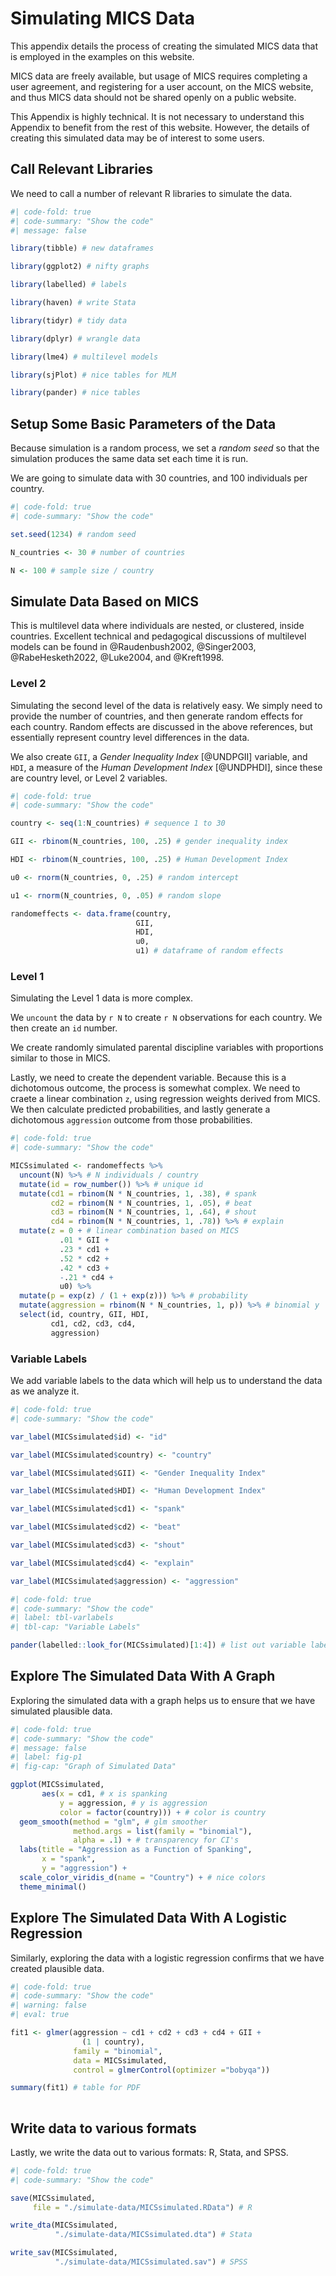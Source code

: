 # Simulating MICS Data

This appendix details the process of creating the simulated MICS data that is employed in the examples on this website. 

MICS data are freely available, but usage of MICS requires completing a user agreement, and registering for a user account, on the MICS website, and thus MICS data should not be shared openly on a public website. 

This Appendix is highly technical. It is not necessary to understand this Appendix to benefit from the rest of this website. However, the details of creating this simulated data may be of interest to some users. 

## Call Relevant Libraries

We need to call a number of relevant R libraries to simulate the data.

```r
#| code-fold: true
#| code-summary: "Show the code"
#| message: false

library(tibble) # new dataframes

library(ggplot2) # nifty graphs

library(labelled) # labels

library(haven) # write Stata

library(tidyr) # tidy data

library(dplyr) # wrangle data

library(lme4) # multilevel models

library(sjPlot) # nice tables for MLM

library(pander) # nice tables

```

## Setup Some Basic Parameters of the Data

Because simulation is a random process, we set a *random seed* so that the simulation produces the same data set each time it is run.

We are going to simulate data with 30 countries, and 100 individuals per country.

```r
#| code-fold: true
#| code-summary: "Show the code"

set.seed(1234) # random seed

N_countries <- 30 # number of countries

N <- 100 # sample size / country

```

## Simulate Data Based on MICS

This is multilevel data where individuals are nested, or clustered, inside countries. Excellent technical and pedagogical discussions of multilevel models can be found in @Raudenbush2002, @Singer2003, @RabeHesketh2022, @Luke2004, and @Kreft1998.

### Level 2

Simulating the second level of the data is relatively easy. We simply need to provide the number of countries, and then generate random effects for each country. Random effects are discussed in the above references, but essentially represent country level differences in the data.

We also create `GII`, a *Gender Inequality Index* [@UNDPGII] variable, and `HDI`, a measure of the *Human Development Index* [@UNDPHDI], since these are country level, or Level 2 variables. 

```r
#| code-fold: true
#| code-summary: "Show the code"

country <- seq(1:N_countries) # sequence 1 to 30

GII <- rbinom(N_countries, 100, .25) # gender inequality index

HDI <- rbinom(N_countries, 100, .25) # Human Development Index

u0 <- rnorm(N_countries, 0, .25) # random intercept

u1 <- rnorm(N_countries, 0, .05) # random slope

randomeffects <- data.frame(country, 
                            GII, 
                            HDI, 
                            u0, 
                            u1) # dataframe of random effects

```

### Level 1

Simulating the Level 1 data is more complex. 

We `uncount` the data by `r N` to create `r N` observations for each country. We then create an `id` number. 

We create randomly simulated parental discipline variables with proportions similar to those in MICS. 

Lastly, we need to create the dependent variable. Because this is a dichotomous outcome, the process is somewhat complex. We need to craete a linear combination `z`, using regression weights derived from MICS. We then calculate predicted probabilities, and lastly generate a dichotomous `aggression` outcome from those probabilities. 

```r
#| code-fold: true
#| code-summary: "Show the code"

MICSsimulated <- randomeffects %>% 
  uncount(N) %>% # N individuals / country
  mutate(id = row_number()) %>% # unique id
  mutate(cd1 = rbinom(N * N_countries, 1, .38), # spank
         cd2 = rbinom(N * N_countries, 1, .05), # beat
         cd3 = rbinom(N * N_countries, 1, .64), # shout
         cd4 = rbinom(N * N_countries, 1, .78)) %>% # explain
  mutate(z = 0 + # linear combination based on MICS
           .01 * GII +
           .23 * cd1 +
           .52 * cd2 +
           .42 * cd3 +
           -.21 * cd4 + 
           u0) %>%
  mutate(p = exp(z) / (1 + exp(z))) %>% # probability
  mutate(aggression = rbinom(N * N_countries, 1, p)) %>% # binomial y
  select(id, country, GII, HDI,
         cd1, cd2, cd3, cd4, 
         aggression)

```

### Variable Labels

We add variable labels to the data which will help us to understand the data as we analyze it.

```r
#| code-fold: true
#| code-summary: "Show the code"

var_label(MICSsimulated$id) <- "id"

var_label(MICSsimulated$country) <- "country"

var_label(MICSsimulated$GII) <- "Gender Inequality Index"

var_label(MICSsimulated$HDI) <- "Human Development Index"

var_label(MICSsimulated$cd1) <- "spank"

var_label(MICSsimulated$cd2) <- "beat"

var_label(MICSsimulated$cd3) <- "shout"

var_label(MICSsimulated$cd4) <- "explain"

var_label(MICSsimulated$aggression) <- "aggression"

```

```r
#| code-fold: true
#| code-summary: "Show the code"
#| label: tbl-varlabels
#| tbl-cap: "Variable Labels"

pander(labelled::look_for(MICSsimulated)[1:4]) # list out variable labels

```

## Explore The Simulated Data With A Graph

Exploring the simulated data with a graph helps us to ensure that we have simulated plausible data. 

```r
#| code-fold: true
#| code-summary: "Show the code"
#| message: false
#| label: fig-p1
#| fig-cap: "Graph of Simulated Data"

ggplot(MICSsimulated,
       aes(x = cd1, # x is spanking
           y = aggression, # y is aggression
           color = factor(country))) + # color is country
  geom_smooth(method = "glm", # glm smoother
              method.args = list(family = "binomial"),
              alpha = .1) + # transparency for CI's
  labs(title = "Aggression as a Function of Spanking",
       x = "spank",
       y = "aggression") +
  scale_color_viridis_d(name = "Country") + # nice colors
  theme_minimal()

```

## Explore The Simulated Data With A Logistic Regression 

Similarly, exploring the data with a logistic regression confirms that we have created plausible data. 

```r
#| code-fold: true
#| code-summary: "Show the code"
#| warning: false
#| eval: true

fit1 <- glmer(aggression ~ cd1 + cd2 + cd3 + cd4 + GII +
                (1 | country), 
              family = "binomial",
              data = MICSsimulated,
              control = glmerControl(optimizer ="bobyqa"))

summary(fit1) # table for PDF
  
```

## Write data to various formats

Lastly, we write the data out to various formats: R, Stata, and SPSS.

```r
#| code-fold: true
#| code-summary: "Show the code"

save(MICSsimulated, 
     file = "./simulate-data/MICSsimulated.RData") # R

write_dta(MICSsimulated, 
          "./simulate-data/MICSsimulated.dta") # Stata

write_sav(MICSsimulated, 
          "./simulate-data/MICSsimulated.sav") # SPSS

```




